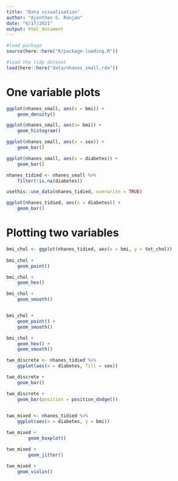 ```yaml
---
title: "Data visualisation"
author: "Ajenthen G. Ranjan"
date: "6/17/2021"
output: html_document
---
```


```r
#load package
source(here::here("R/package-loading.R"))

#load the tidy dataset
load(here::here("data/nhanes_small.rda"))

```

# One variable plots
```r
ggplot(nhanes_small, aes(x = bmi)) +
    geom_density()

ggplot(nhanes_small, aes(x= bmi)) + 
    geom_histogram()
```
```r

ggplot(nhanes_small, aes(x = sex)) + 
    geom_bar()

ggplot(nhanes_small, aes(x = diabetes)) + 
    geom_bar()


```

```r

nhanes_tidied <- nhanes_small %>% 
    filter(!is.na(diabetes))

usethis::use_data(nhanes_tidied, overwrite = TRUE)

ggplot(nhanes_tidied, aes(x = diabetes)) + 
    geom_bar()

```

# Plotting two variables

```r
bmi_chol <- ggplot(nhanes_tidied, aes(x = bmi, y = tot_chol))
    
bmi_chol +
    geom_point()

bmi_chol +
    geom_hex()

bmi_chol + 
    geom_smooth()


bmi_chol + 
    geom_point() +
    geom_smooth()

bmi_chol + 
    geom_hex() +
    geom_smooth()
```

```r
two_discrete <- nhanes_tidied %>% 
    ggplot(aes(x = diabetes, fill = sex))

two_discrete + 
    geom_bar()

two_discrete + 
    geom_bar(position = position_dodge())
    

```

```r

two_mixed <- nhanes_tidied %>% 
    ggplot(aes(x = diabetes, y = bmi))

two_mixed + 
        geom_boxplot()

two_mixed + 
        geom_jitter()

two_mixed +
    geom_violin()


```


